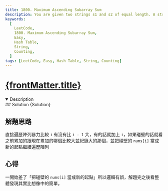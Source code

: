 ```yaml
---
title: 1800. Maximum Ascending Subarray Sum
description: You are given two strings s1 and s2 of equal length. A string swap is an operation where you choose two indices in a string (not necessarily different) and swap the characters at these indices. Return true if it is possible to make both strings equal by performing at most one string swap on exactly one of the strings. Otherwise, return false.
keywords:
  [
    LeetCode,
    1800. Maximum Ascending Subarray Sum,
    Easy,
    Hash Table,
    String,
    Counting,
  ]
tags: [LeetCode, Easy, Hash Table, String, Counting]
---
```


# [{frontMatter.title}](https://leetcode.com/problems/maximum-ascending-subarray-sum/)


<DifficultyBadge difficulty="Easy" />

<Tabs>
  <TabItem value="description" label="題目描述" default>
    <details open>
      <summary>Description</summary>
        <Description />
        <Examples />
    </details> 
  </TabItem>

  <TabItem value="solution" label="解答">
   ## Solution
    <CodeBlock language="js">{Solution}</CodeBlock>
  </TabItem>
</Tabs>

## 解題思路

直接遍歷陣列暴力比較 `i` 有沒有比 `i - 1` 大，有的話就加上 `i`，如果碰壁的話就看之前累加的跟現在累加的哪個比較大並紀錄大的那個，並把碰壁的 `nums[i]` 當成新的起點繼續遍歷陣列

## 心得

一開始差了「把碰壁的 `nums[i]` 當成新的起點」所以邏輯有誤，解題完之後看整體發現其實比想像中的簡單。
